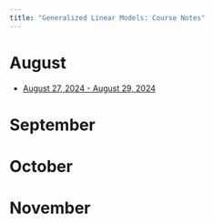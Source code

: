 ```yaml
---
title: "Generalized Linear Models: Course Notes"
---
```


# August 

* [August 27, 2024 - August 29, 2024](./august/aug_27.qmd)

# September


# October

# November 